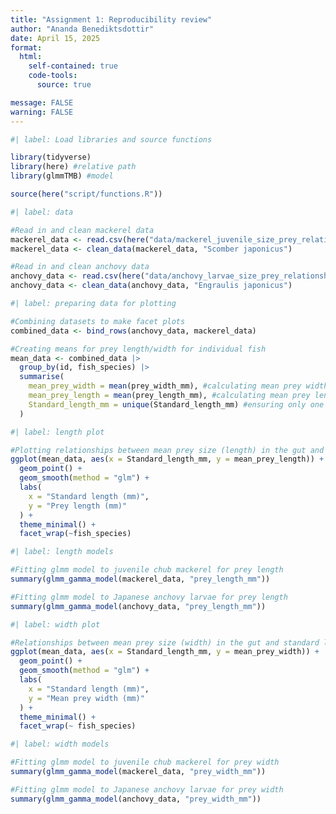 ```yaml
---
title: "Assignment 1: Reproducibility review"
author: "Ananda Benediktsdottir"
date: April 15, 2025
format: 
  html:
    self-contained: true
    code-tools: 
      source: true

message: FALSE
warning: FALSE
---
```


```r
#| label: Load libraries and source functions

library(tidyverse)
library(here) #relative path
library(glmmTMB) #model

source(here("script/functions.R"))
```

```r
#| label: data

#Read in and clean mackerel data
mackerel_data <- read.csv(here("data/mackerel_juvenile_size_prey_relationship.csv"))
mackerel_data <- clean_data(mackerel_data, "Scomber japonicus") 

#Read in and clean anchovy data
anchovy_data <- read.csv(here("data/anchovy_larvae_size_prey_relationship.csv"))
anchovy_data <- clean_data(anchovy_data, "Engraulis japonicus")
```


```r
#| label: preparing data for plotting

#Combining datasets to make facet plots
combined_data <- bind_rows(anchovy_data, mackerel_data)

#Creating means for prey length/width for individual fish
mean_data <- combined_data |> 
  group_by(id, fish_species) |> 
  summarise(
    mean_prey_width = mean(prey_width_mm), #calculating mean prey width
    mean_prey_length = mean(prey_length_mm), #calculating mean prey length
    Standard_length_mm = unique(Standard_length_mm) #ensuring only one data point per fish
  )

```

```r
#| label: length plot

#Plotting relationships between mean prey size (length) in the gut and standard length 
ggplot(mean_data, aes(x = Standard_length_mm, y = mean_prey_length)) +
  geom_point() +
  geom_smooth(method = "glm") + 
  labs(
    x = "Standard length (mm)",
    y = "Prey length (mm)"
  ) + 
  theme_minimal() +
  facet_wrap(~fish_species)

```

```r
#| label: length models

#Fitting glmm model to juvenile chub mackerel for prey length
summary(glmm_gamma_model(mackerel_data, "prey_length_mm")) 

#Fitting glmm model to Japanese anchovy larvae for prey length
summary(glmm_gamma_model(anchovy_data, "prey_length_mm"))

```

```r
#| label: width plot

#Relationships between mean prey size (width) in the gut and standard length 
ggplot(mean_data, aes(x = Standard_length_mm, y = mean_prey_width)) +
  geom_point() +
  geom_smooth(method = "glm") +  
  labs(
    x = "Standard length (mm)",
    y = "Mean prey width (mm)"
  ) + 
  theme_minimal() +
  facet_wrap(~ fish_species)
```


```r
#| label: width models

#Fitting glmm model to juvenile chub mackerel for prey width
summary(glmm_gamma_model(mackerel_data, "prey_width_mm"))

#Fitting glmm model to Japanese anchovy larvae for prey width
summary(glmm_gamma_model(anchovy_data, "prey_width_mm")) 
```
